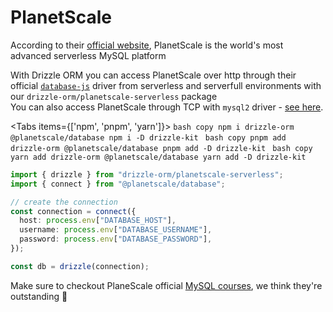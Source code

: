 
# PlanetScale
According to their [official website](https://planetscale.com/), 
PlanetScale is the world's most advanced serverless MySQL platform

With Drizzle ORM you can access PlanetScale over http
through their official [`database-js`](https://github.com/planetscale/database-js) 
driver from serverless and serverfull environments with our `drizzle-orm/planetscale-serverless` package  
You can also access PlanetScale through TCP with `mysql2` driver - [see here](./mysql2).

<Tabs items={['npm', 'pnpm', 'yarn']}>
    <Tab>
    ```bash copy
    npm i drizzle-orm @planetscale/database
    npm i -D drizzle-kit
    ```
    </Tab>
    <Tab>
    ```bash copy
    pnpm add drizzle-orm @planetscale/database
    pnpm add -D drizzle-kit
    ```
    </Tab>
    <Tab>
    ```bash copy
    yarn add drizzle-orm @planetscale/database
    yarn add -D drizzle-kit
    ```
    </Tab>
</Tabs>

```typescript copy filename="index.ts"
import { drizzle } from "drizzle-orm/planetscale-serverless";
import { connect } from "@planetscale/database";

// create the connection
const connection = connect({
  host: process.env["DATABASE_HOST"],
  username: process.env["DATABASE_USERNAME"],
  password: process.env["DATABASE_PASSWORD"],
});

const db = drizzle(connection);
```

Make sure to checkout PlaneScale official [MySQL courses](https://planetscale.com/courses/mysql-for-developers/introduction/course-introduction), 
we think they're outstanding 🙌

